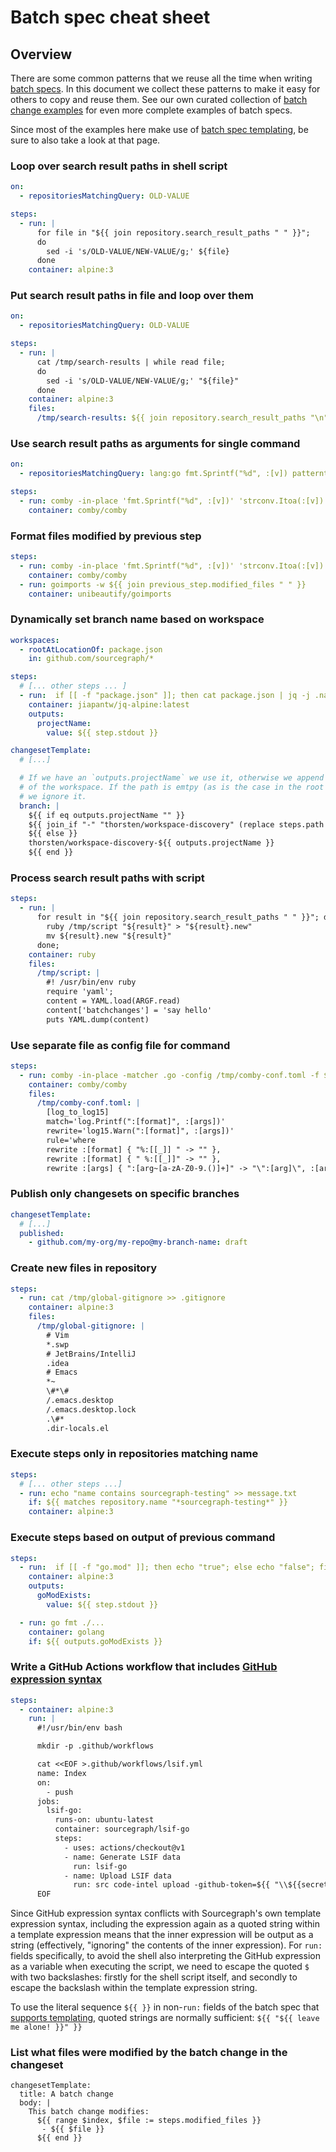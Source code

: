 # Batch spec cheat sheet

## Overview

There are some common patterns that we reuse all the time when writing [batch specs](/batch_changes/references/batch_spec_yaml_reference). In this document we collect these patterns to make it easy for others to copy and reuse them. See our own curated collection of [batch change examples](https://github.com/sourcegraph/batch-change-examples) for even more complete examples of batch specs.

Since most of the examples here make use of [batch spec templating](/batch_changes/references/batch_spec_templating), be sure to also take a look at that page.

### Loop over search result paths in shell script

```yaml
on:
  - repositoriesMatchingQuery: OLD-VALUE

steps:
  - run: |
      for file in "${{ join repository.search_result_paths " " }}";
      do
        sed -i 's/OLD-VALUE/NEW-VALUE/g;' ${file}
      done
    container: alpine:3
```

### Put search result paths in file and loop over them

```yaml
on:
  - repositoriesMatchingQuery: OLD-VALUE

steps:
  - run: |
      cat /tmp/search-results | while read file;
      do
        sed -i 's/OLD-VALUE/NEW-VALUE/g;' "${file}"
      done
    container: alpine:3
    files:
      /tmp/search-results: ${{ join repository.search_result_paths "\n" }}
```

### Use search result paths as arguments for single command

```yaml
on:
  - repositoriesMatchingQuery: lang:go fmt.Sprintf("%d", :[v]) patterntype:structural -file:vendor count:10

steps:
  - run: comby -in-place 'fmt.Sprintf("%d", :[v])' 'strconv.Itoa(:[v])' ${{ join repository.search_result_paths " " }}
    container: comby/comby
```

### Format files modified by previous step

```yaml
steps:
  - run: comby -in-place 'fmt.Sprintf("%d", :[v])' 'strconv.Itoa(:[v])' ${{ join repository.search_result_paths " " }}
    container: comby/comby
  - run: goimports -w ${{ join previous_step.modified_files " " }}
    container: unibeautify/goimports
```

### Dynamically set branch name based on workspace

```yaml
workspaces:
  - rootAtLocationOf: package.json
    in: github.com/sourcegraph/*

steps:
  # [... other steps ... ]
  - run:  if [[ -f "package.json" ]]; then cat package.json | jq -j .name; fi
    container: jiapantw/jq-alpine:latest
    outputs:
      projectName:
        value: ${{ step.stdout }}

changesetTemplate:
  # [...]

  # If we have an `outputs.projectName` we use it, otherwise we append the path
  # of the workspace. If the path is emtpy (as is the case in the root folder),
  # we ignore it.
  branch: |
    ${{ if eq outputs.projectName "" }}
    ${{ join_if "-" "thorsten/workspace-discovery" (replace steps.path "/" "-") }}
    ${{ else }}
    thorsten/workspace-discovery-${{ outputs.projectName }}
    ${{ end }}
```

### Process search result paths with script

```yaml
steps:
  - run: |
      for result in "${{ join repository.search_result_paths " " }}"; do
        ruby /tmp/script "${result}" > "${result}.new"
        mv ${result}.new "${result}"
      done;
    container: ruby
    files:
      /tmp/script: |
        #! /usr/bin/env ruby
        require 'yaml';
        content = YAML.load(ARGF.read)
        content['batchchanges'] = 'say hello'
        puts YAML.dump(content)
```

### Use separate file as config file for command

```yaml
steps:
  - run: comby -in-place -matcher .go -config /tmp/comby-conf.toml -f ${{ join repository.search_result_paths "," }}
    container: comby/comby
    files:
      /tmp/comby-conf.toml: |
        [log_to_log15]
        match='log.Printf(":[format]", :[args])'
        rewrite='log15.Warn(":[format]", :[args])'
        rule='where
        rewrite :[format] { "%:[[_]] " -> "" },
        rewrite :[format] { " %:[[_]]" -> "" },
        rewrite :[args] { ":[arg~[a-zA-Z0-9.()]+]" -> "\":[arg]\", :[arg]" }'
```

### Publish only changesets on specific branches

```yaml
changesetTemplate:
  # [...]
  published:
    - github.com/my-org/my-repo@my-branch-name: draft
```

### Create new files in repository

```yaml
steps:
  - run: cat /tmp/global-gitignore >> .gitignore
    container: alpine:3
    files:
      /tmp/global-gitignore: |
        # Vim
        *.swp
        # JetBrains/IntelliJ
        .idea
        # Emacs
        *~
        \#*\#
        /.emacs.desktop
        /.emacs.desktop.lock
        .\#*
        .dir-locals.el
```

### Execute steps only in repositories matching name

```yaml
steps:
  # [... other steps ...]
  - run: echo "name contains sourcegraph-testing" >> message.txt
    if: ${{ matches repository.name "*sourcegraph-testing*" }}
    container: alpine:3
```

### Execute steps based on output of previous command

```yaml
steps:
  - run:  if [[ -f "go.mod" ]]; then echo "true"; else echo "false"; fi
    container: alpine:3
    outputs:
      goModExists:
        value: ${{ step.stdout }}

  - run: go fmt ./...
    container: golang
    if: ${{ outputs.goModExists }}
```

### Write a GitHub Actions workflow that includes [GitHub expression syntax](https://docs.github.com/en/actions/reference/context-and-expression-syntax-for-github-actions)

```yaml
steps:
  - container: alpine:3
    run: |
      #!/usr/bin/env bash

      mkdir -p .github/workflows

      cat <<EOF >.github/workflows/lsif.yml
      name: Index
      on:
        - push
      jobs:
        lsif-go:
          runs-on: ubuntu-latest
          container: sourcegraph/lsif-go
          steps:
            - uses: actions/checkout@v1
            - name: Generate LSIF data
              run: lsif-go
            - name: Upload LSIF data
              run: src code-intel upload -github-token=${{ "\\${{secrets.GITHUB_TOKEN}}" }}
      EOF
```

Since GitHub expression syntax conflicts with Sourcegraph's own template expression syntax, including the expression again as a quoted string within a template expression means that the inner expression will be output as a string (effectively, "ignoring" the contents of the inner expression). For `run:` fields specifically, to avoid the shell also interpreting the GitHub expression as a variable when executing the script, we need to escape the quoted `$` with two backslashes: firstly for the shell script itself, and secondly to escape the backslash within the template expression string.

To use the literal sequence `${{ }}` in non-`run:` fields of the batch spec that [supports templating](/batch_changes/references/batch_spec_templating#fields-with-template-support), quoted strings are normally sufficient: `${{ "${{ leave me alone! }}" }}`

### List what files were modified by the batch change in the changeset

```
changesetTemplate:
  title: A batch change
  body: |
    This batch change modifies:
      ${{ range $index, $file := steps.modified_files }}
       - ${{ $file }}
      ${{ end }}
```
